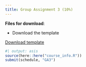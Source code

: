 ```yaml
---
title: Group Assignment 3 (10%)
---
```


**Files for download**:

* Download the template

::: {.callout appearance="minimal"}
<i class="bi bi-download"></i> [Download template](../assignment_data/GA3_template.Rmd.zip){download="GA3_template.Rmd.zip"}
:::


```r
#| output: asis
source(here::here("course_info.R"))
submit(schedule, "GA3")
```
